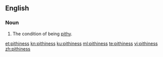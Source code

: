 ==English==

===Noun===
{{en-noun|-|es}}

# The condition of being [[pithy]].

[[et:pithiness]]
[[kn:pithiness]]
[[ku:pithiness]]
[[ml:pithiness]]
[[te:pithiness]]
[[vi:pithiness]]
[[zh:pithiness]]